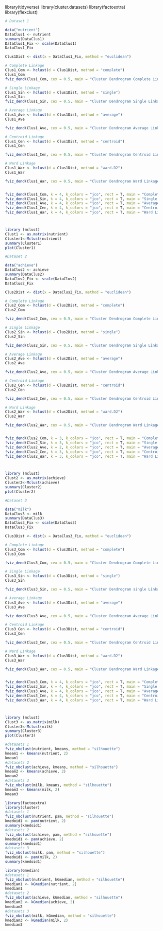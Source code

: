library(tidyverse)
library(cluster.datasets)
library(factoextra)
library(flexclust)

```{r}
# Dataset 1

data("nutrient")
DataClus1 <- nutrient
summary(DataClus1)
DataClus1_Fix <- scale(DataClus1)
DataClus1_Fix

Clus1Dist <- dist(x = DataClus1_Fix, method = "euclidean")

# Complete Linkage
Clus1_Com <- hclust(d = Clus1Dist, method = "complete")
Clus1_Com
fviz_dend(Clus1_Com, cex = 0.5, main = "Cluster Dendrogram Complete Linkage")

# Single Linkage
Clus1_Sin <- hclust(d = Clus1Dist, method = "single")
Clus1_Sin
fviz_dend(Clus1_Sin, cex = 0.5, main = "Cluster Dendrogram Single Linkage")

# Average Linkage
Clus1_Ave <- hclust(d = Clus1Dist, method = "average")
Clus1_Ave

fviz_dend(Clus1_Ave, cex = 0.5, main = "Cluster Dendrogram Average Linkage")

# Centroid Linkage
Clus1_Cen <- hclust(d = Clus1Dist, method = "centroid")
Clus1_Cen

fviz_dend(Clus1_Cen, cex = 0.5, main = "Cluster Dendrogram Centroid Linkage")

# Ward Linkage
Clus1_War <- hclust(d = Clus1Dist, method = "ward.D2")
Clus1_War

fviz_dend(Clus1_War, cex = 0.5, main = "Cluster Dendrogram Ward Linkage")


fviz_dend(Clus1_Com, k = 4, k_colors = "jco", rect = T, main = "Complete Linkage Cluster")
fviz_dend(Clus1_Sin, k = 4, k_colors = "jco", rect = T, main = "Single Linkage Cluster")
fviz_dend(Clus1_Ave, k = 4, k_colors = "jco", rect = T, main = "Average Linkage Cluster")
fviz_dend(Clus1_Cen, k = 4, k_colors = "jco", rect = T, main = "Centroid Linkage Cluster")
fviz_dend(Clus1_War, k = 4, k_colors = "jco", rect = T, main = "Ward Linkage Cluster")



library (mclust)
Clust1 <- as.matrix(nutrient)
Cluster1<-Mclust(nutrient)
summary(Cluster1)
plot(Cluster1)

```

```{R}
#Dataset 2

data("achieve")
DataClus2 <- achieve
summary(DataClus2)
DataClus2_Fix <- scale(DataClus2)
DataClus2_Fix

Clus2Dist <- dist(x = DataClus2_Fix, method = "euclidean")

# Complete Linkage
Clus2_Com <- hclust(d = Clus2Dist, method = "complete")
Clus2_Com

fviz_dend(Clus2_Com, cex = 0.5, main = "Cluster Dendrogram Complete Linkage")

# Single Linkage
Clus2_Sin <- hclust(d = Clus2Dist, method = "single")
Clus2_Sin

fviz_dend(Clus2_Sin, cex = 0.5, main = "Cluster Dendrogram Single Linkage")

# Average Linkage
Clus2_Ave <- hclust(d = Clus2Dist, method = "average")
Clus2_Ave

fviz_dend(Clus2_Ave, cex = 0.5, main = "Cluster Dendrogram Average Linkage")

# Centroid Linkage
Clus2_Cen <- hclust(d = Clus2Dist, method = "centroid")
Clus2_Cen

fviz_dend(Clus2_Cen, cex = 0.5, main = "Cluster Dendrogram Centroid Linkage")

# Ward Linkage
Clus2_War <- hclust(d = Clus2Dist, method = "ward.D2")
Clus2_War

fviz_dend(Clus2_War, cex = 0.5, main = "Cluster Dendrogram Ward Linkage")


fviz_dend(Clus2_Com, k = 3, k_colors = "jco", rect = T, main = "Complete Linkage Cluster")
fviz_dend(Clus2_Sin, k = 3, k_colors = "jco", rect = T, main = "Single Linkage Cluster")
fviz_dend(Clus2_Ave, k = 2, k_colors = "jco", rect = T, main = "Average Linkage Cluster")
fviz_dend(Clus2_Cen, k = 3, k_colors = "jco", rect = T, main = "Centroid Linkage Cluster")
fviz_dend(Clus2_War, k = 3, k_colors = "jco", rect = T, main = "Ward Linkage Cluster")



library (mclust)
Clust2 <- as.matrix(achieve)
Cluster2<-Mclust(achieve)
summary(Cluster2)
plot(Cluster2)
```

```{R}
#Dataset 3

data("milk")
DataClus3 <- milk
summary(DataClus3)
DataClus3_Fix <- scale(DataClus3)
DataClus3_Fix

Clus3Dist <- dist(x = DataClus3_Fix, method = "euclidean")

# Complete Linkage
Clus3_Com <- hclust(d = Clus3Dist, method = "complete")
Clus3_Com

fviz_dend(Clus3_Com, cex = 0.5, main = "Cluster Dendrogram Complete Linkage")

# Single Linkage
Clus3_Sin <- hclust(d = Clus3Dist, method = "single")
Clus3_Sin

fviz_dend(Clus3_Sin, cex = 0.5, main = "Cluster Dendrogram single Linkage")

# Average Linkage
Clus3_Ave <- hclust(d = Clus3Dist, method = "average")
Clus3_Ave

fviz_dend(Clus3_Ave, cex = 0.5, main = "Cluster Dendrogram Average Linkage")

# Centroid Linkage
Clus3_Cen <- hclust(d = Clus3Dist, method = "centroid")
Clus3_Cen

fviz_dend(Clus3_Cen, cex = 0.5, main = "Cluster Dendrogram Centroid Linkage")

# Ward Linkage
Clus3_War <- hclust(d = Clus3Dist, method = "ward.D2")
Clus3_War

fviz_dend(Clus3_War, cex = 0.5, main = "Cluster Dendrogram Ward Linkage")


fviz_dend(Clus3_Com, k = 4, k_colors = "jco", rect = T, main = "Complete Linkage Cluster")
fviz_dend(Clus3_Sin, k = 4, k_colors = "jco", rect = T, main = "Single Linkage Cluster")
fviz_dend(Clus3_Ave, k = 4, k_colors = "jco", rect = T, main = "Average Linkage Cluster")
fviz_dend(Clus3_Cen, k = 4, k_colors = "jco", rect = T, main = "Centroid Linkage Cluster")
fviz_dend(Clus3_War, k = 4, k_colors = "jco", rect = T, main = "Ward Linkage Cluster")



library (mclust)
Clust3 <- as.matrix(milk)
Cluster3<-Mclust(milk)
summary(Cluster3)
plot(Cluster3)
```

```{R}
#datasets 1
fviz_nbclust(nutrient, kmeans, method = "silhouette")
kmean1 <- kmeans(nutrient, 2)
kmean1
#datasets 2
fviz_nbclust(achieve, kmeans, method = "silhouette")
kmean2 <- kmeans(achieve, 2)
kmean2
#datasets 3
fviz_nbclust(milk, kmeans, method = "silhouette")
kmean3 <- kmeans(milk, 2)
kmean3
```

```{R}
library(factoextra)
library(cluster)
#datasets 1
fviz_nbclust(nutrient, pam, method = "silhouette")
kmedoid1 <- pam(nutrient, 2)
summary(kmedoid1)
#datasets 2
fviz_nbclust(achieve, pam, method = "silhouette")
kmedoid1 <- pam(achieve, 2)
summary(kmedoid1)
#datasets 3
fviz_nbclust(milk, pam, method = "silhouette")
kmedoid1 <- pam(milk, 2)
summary(kmedoid1)
```

```{R}
library(Gmedian)
#datasets 1
fviz_nbclust(nutrient, kGmedian, method = "silhouette")
kmedian1 <- kGmedian(nutrient, 2)
kmedian1
#datasets 2
fviz_nbclust(achieve, kGmedian, method = "silhouette")
kmedian2 <- kGmedian(achieve, 2)
kmedian2
#datasets 3
fviz_nbclust(milk, kGmedian, method = "silhouette")
kmedian3 <- kGmedian(milk, 2)
kmedian3
```
